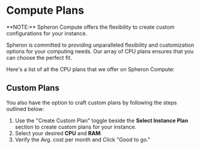 
# Compute Plans

<Callout type="info">
  **NOTE:** Spheron Compute offers the flexibility to create custom
  configurations for your instance.
</Callout>

Spheron is committed to providing unparalleled flexibility and customization options for your computing needs.
Our array of CPU plans ensures that you can choose the perfect fit.

Here's a list of all the CPU plans that we offer on Spheron Compute:

<Plans isGPU={false} />

## Custom Plans

You also have the option to craft custom plans by following the steps outlined below:

1. Use the "Create Custom Plan" toggle beside the **Select Instance Plan** section to create custom plans for your instance.
2. Select your desired **CPU** and **RAM**.
3. Verify the Avg. cost per month and Click "Good to go."

<Navigation name="Compute Plans" />
